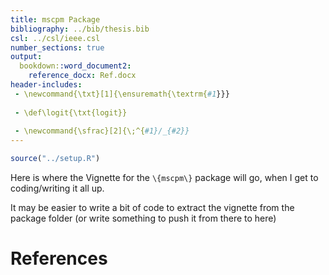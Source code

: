 ```yaml
---
title: mscpm Package
bibliography: ../bib/thesis.bib
csl: ../csl/ieee.csl
number_sections: true
output:
  bookdown::word_document2:
    reference_docx: Ref.docx
header-includes:
 - \newcommand{\txt}[1]{\ensuremath{\textrm{#1}}}
   
 - \def\logit{\txt{logit}}
   
 - \newcommand{\sfrac}[2]{\;^{#1}/_{#2}}
---
```

```r
source("../setup.R")
```
<style>
caption {
  display: table-caption;
  text-align: center;
}
</style>


Here is where the Vignette for the `\{mscpm\}` package will go, when I get to coding/writing it all up.

It may be easier to write a bit of code to extract the vignette from the package folder (or write something to push it from there to here)

# References

